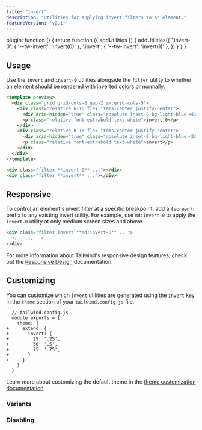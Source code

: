 ```yaml
---
title: "Invert"
description: "Utilities for applying invert filters to an element."
featureVersion: 'v2.1+'
---
```



  plugin: function () {
    return function ({ addUtilities }) {
      addUtilities({
        '.invert-0': { '--tw-invert': 'invert(0)' },
        '.invert': { '--tw-invert': 'invert(1)' },
      })
    }
  }
}

## Usage

Use the `invert` and `invert-0` utilities alongside the `filter` utility to whether an element should be rendered with inverted colors or normally.

```html lightBlue
<template preview>
  <div class="grid grid-cols-2 gap-2 sm:grid-cols-5">
    <div class="relative h-16 flex items-center justify-center">
      <div aria-hidden="true" class="absolute inset-0 bg-light-blue-400 rounded-md filter invert-0"></div>
      <p class="relative font-extrabold text-white">invert-0</p>
    </div>
    <div class="relative h-16 flex items-center justify-center">
      <div aria-hidden="true" class="absolute inset-0 bg-light-blue-400 rounded-md filter invert"></div>
      <p class="relative font-extrabold text-white">invert</p>
    </div>
  </div>
</template>

<div class="filter **invert-0** ..."></div>
<div class="filter **invert** ..."></div>
```

## Responsive

To control an element's invert filter at a specific breakpoint, add a `{screen}:` prefix to any existing invert utility. For example, use `md:invert-0` to apply the `invert-0` utility at only medium screen sizes and above.

```html
<div class="filter invert **md:invert-0** ...">
  <!-- ... -->
</div>
```

For more information about Tailwind's responsive design features, check out the [Responsive Design](/docs/responsive-design) documentation.

## Customizing

You can customize which `invert` utilities are generated using the `invert` key in the `theme` section of your `tailwind.config.js` file.

```diff-js
  // tailwind.config.js
  module.exports = {
    theme: {
+     extend: {
+       invert: {
+         25: '.25',
+         50: '.5',
+         75: '.75',
+       }
+     }
    }
  }
```

Learn more about customizing the default theme in the [theme customization documentation](/docs/theme#customizing-the-default-theme).

### Variants

<Variants plugin="invert" name="invert" />

### Disabling

<Disabling plugin="invert" name="invert" />
